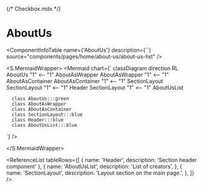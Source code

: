 {/* Checkbox.mdx */}



<Meta title="ApplicationModel/Components/Pages/Home/AboutUs/docs" />

# AboutUs

<ComponentInfoTable
  name={'AboutUs'}
  description={``}
  source="components/pages/home/about-us/about-us-list"
/>
<PropertiesTable tableRows={[]} />

<S.MermaidWrapper>
<Mermaid
  chart={`
     classDiagram
     direction RL
      AboutUs "1" <-- "1" AboutAsWrapper
      AboutAsWrapper "1" <-- "1" AboutAsContainer
      AboutAsContainer "1" <-- "1" SectionLayout
      SectionLayout "1" <-- "1" Header
      SectionLayout "1" <-- "1" AboutUsList

      class AboutUs:::green
      class AboutAsWrapper
      class AboutAsContainer
      class SectionLayout:::blue
      class Header:::blue
      class AboutUsList:::blue

`}
/>

</S.MermaidWrapper>

<ReferenceList
  tableRows={[
    { name: 'Header', description: 'Section header component' },
    {
      name: 'AboutUsList',
      description: 'List of creators',
    },
    {
      name: 'SectionLayout',
      description: 'Layout section on the main page.',
    },
  ]}
/>
